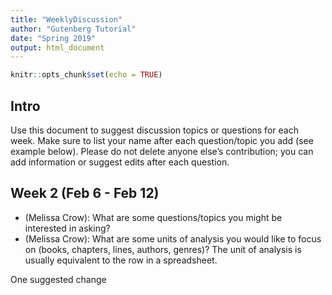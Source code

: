 ```yaml
---
title: "WeeklyDiscussion"
author: "Gutenberg Tutorial"
date: "Spring 2019"
output: html_document
---
```


```r
knitr::opts_chunk$set(echo = TRUE)
```

## Intro

Use this document to suggest discussion topics or questions for each week. Make sure to list your name after each question/topic you add (see example below). Please do not delete anyone else's contribution; you can add information or suggest edits after each question.

## Week 2 (Feb 6 - Feb 12)

+ (Melissa Crow): What are some questions/topics you might be interested in asking?
+ (Melissa Crow): What are some units of analysis you would like to focus on (books, chapters, lines, authors, genres)? The unit of analysis is usually equivalent to the row in a spreadsheet.



One suggested change
